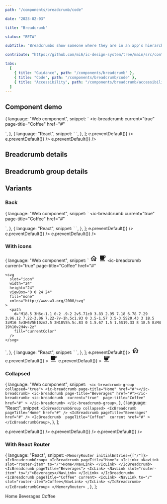 ```yaml
---
path: "/components/breadcrumb/code"

date: "2023-02-03"

title: "Breadcrumb"

status: "BETA"

subTitle: "Breadcrumbs show someone where they are in an app’s hierarchy and provide a secondary method of navigating back to parent pages."

contribute: "https://github.com/mi6/ic-design-system/tree/main/src/content/structured/components/breadcrumb"

tabs:
  [
    { title: "Guidance", path: "/components/breadcrumb" },
    { title: "Code", path: "/components/breadcrumb/code" },
    { title: "Accessibility", path: "/components/breadcrumb/accessibility" },
  ]
---
```




## Component demo

  {
    language: "Web component",
    snippet: `<ic-breadcrumb-group>
  <ic-breadcrumb page-title="Home" href="#"></ic-breadcrumb>
  <ic-breadcrumb page-title="Beverages" href="#"></ic-breadcrumb>
  <ic-breadcrumb 
    current="true" 
    page-title="Coffee" 
    href="#"
  >
  </ic-breadcrumb>
</ic-breadcrumb-group>`,
  },
  {
    language: "React",
    snippet: `<IcBreadcrumbGroup>
  <IcBreadcrumb pageTitle="Home" href="#" />
  <IcBreadcrumb pageTitle="Beverages" href="#" />
  <IcBreadcrumb 
    current 
    pageTitle="Coffee"
    href="#"
  />
</IcBreadcrumbGroup>`,
  },
];

<ComponentPreview snippets={snippets}>
  <IcBreadcrumbGroup>
    <IcBreadcrumb
      pageTitle="Home"
      href="#"
      onClick={(e) => e.preventDefault()}
    />
    <IcBreadcrumb
      pageTitle="Beverages"
      href="#"
      onClick={(e) => e.preventDefault()}
    />
    <IcBreadcrumb
      current
      pageTitle="Coffee"
      href="#"
      onClick={(e) => e.preventDefault()}
    />
  </IcBreadcrumbGroup>
</ComponentPreview>

## Breadcrumb details

<ComponentDetails component="ic-breadcrumb" />

## Breadcrumb group details

<ComponentDetails component="ic-breadcrumb-group" />

## Variants

### Back

  {
    language: "Web component",
    snippet: `<ic-breadcrumb-group back-breadcrumb-only="true">
  <ic-breadcrumb page-title="Home" href="#"></ic-breadcrumb>
  <ic-breadcrumb page-title="Beverages" href="#"></ic-breadcrumb>
  <ic-breadcrumb 
    current="true" 
    page-title="Coffee" 
    href="#"
  >
  </ic-breadcrumb>
</ic-breadcrumb-group>`,
  },
  {
    language: "React",
    snippet: `<IcBreadcrumbGroup backBreadcrumbOnly>
  <IcBreadcrumb pageTitle="Home" href="#" />
  <IcBreadcrumb pageTitle="Beverages" href="#" />
  <IcBreadcrumb 
    current 
    pageTitle="Coffee"
    href="#"
  />
</IcBreadcrumbGroup>`,
  },
];

<ComponentPreview snippets={back}>
  <IcBreadcrumbGroup backBreadcrumbOnly>
    <IcBreadcrumb
      pageTitle="Home"
      href="#"
      onClick={(e) => e.preventDefault()}
    />
    <IcBreadcrumb
      pageTitle="Beverages"
      href="#"
      onClick={(e) => e.preventDefault()}
    />
    <IcBreadcrumb
      current
      pageTitle="Coffee"
      href="#"
      onClick={(e) => e.preventDefault()}
    />
  </IcBreadcrumbGroup>
</ComponentPreview>

### With icons

  {
    language: "Web component",
    snippet: `<ic-breadcrumb-group>
  <ic-breadcrumb page-title="Home" href="#">
    <svg
      slot="icon"
      width="24"
      height="24"
      viewBox="0 0 24 24"
      fill="none"
      xmlns="http://www.w3.org/2000/svg"
    >
      <path
        d="M12 6.19L17 10.69V18.5H15V12.5H9V18.5H7V10.69L12 6.19ZM12 3.5L2 12.5H5V20.5H11V14.5H13V20.5H19V12.5H22L12 3.5Z"
        fill="currentColor"
      />
    </svg>
  </ic-breadcrumb>
  <ic-breadcrumb page-title="Beverages" href="#">
    <svg
      slot="icon"
      width="24"
      height="24"
      viewBox="0 0 24 24"
      fill="none"
      xmlns="http://www.w3.org/2000/svg"
    >
      <path
        d="M20 3H4v10c0 2.21 1.79 4 4 4h6c2.21 0 4-1.79 4-4v-3h2c1.11 0 2-.9 2-2V5c0-1.11-.89-2-2-2zm0 5h-2V5h2v3zM4 19h16v2H4z"
        fill="currentColor"
      />
    </svg>
  </ic-breadcrumb>
  <ic-breadcrumb 
    current="true" 
    page-title="Coffee" 
    href="#"
  >
    <svg
      slot="icon"
      width="24"
      height="24"
      viewBox="0 0 24 24"
      fill="none"
      xmlns="http://www.w3.org/2000/svg"
    >
      <path
        d="M18.5 3H6c-1.1 0-2 .9-2 2v5.71c0 3.83 2.95 7.18 6.78 7.29 3.96.12 7.22-3.06 7.22-7v-1h.5c1.93 0 3.5-1.57 3.5-3.5S20.43 3 18.5 3zM16 5v3H6V5h10zm2.5 3H18V5h.5c.83 0 1.5.67 1.5 1.5S19.33 8 18.5 8zM4 19h16v2H4v-2z"
        fill="currentColor"
      />
    </svg>
  </ic-breadcrumb>
</ic-breadcrumb-group>`,
  },
  {
    language: "React",
    snippet: `<IcBreadcrumbGroup>
  <IcBreadcrumb pageTitle="Home" href="#">
    <SlottedSVG
      slot="icon"
      width="24"
      height="24"
      viewBox="0 0 24 24"
      fill="none"
      xmlns="http://www.w3.org/2000/svg"
    >
      <path
        d="M12 6.19L17 10.69V18.5H15V12.5H9V18.5H7V10.69L12 6.19ZM12 3.5L2 12.5H5V20.5H11V14.5H13V20.5H19V12.5H22L12 3.5Z"
        fill="currentColor"
      />
    </SlottedSVG>
  </IcBreadcrumb>
  <IcBreadcrumb pageTitle="Beverages" href="#">
    <SlottedSVG
      slot="icon"
      width="24"
      height="24"
      viewBox="0 0 24 24"
      fill="none"
      xmlns="http://www.w3.org/2000/svg"
    >
      <path
        d="M20 3H4v10c0 2.21 1.79 4 4 4h6c2.21 0 4-1.79 4-4v-3h2c1.11 0 2-.9 2-2V5c0-1.11-.89-2-2-2zm0 5h-2V5h2v3zM4 19h16v2H4z"
        fill="currentColor"
      />
    </SlottedSVG>
  </IcBreadcrumb>
  <IcBreadcrumb 
    pageTitle="Coffee" 
    current
    href="#"
  >
    <SlottedSVG
      slot="icon"
      width="24"
      height="24"
      viewBox="0 0 24 24"
      fill="none"
      xmlns="http://www.w3.org/2000/svg"
    >
      <path
        d="M18.5 3H6c-1.1 0-2 .9-2 2v5.71c0 3.83 2.95 7.18 6.78 7.29 3.96.12 7.22-3.06 7.22-7v-1h.5c1.93 0 3.5-1.57 3.5-3.5S20.43 3 18.5 3zM16 5v3H6V5h10zm2.5 3H18V5h.5c.83 0 1.5.67 1.5 1.5S19.33 8 18.5 8zM4 19h16v2H4v-2z"
        fill="currentColor"
      />
    </SlottedSVG>
  </IcBreadcrumb>
</IcBreadcrumbGroup>`,
  },
];

<ComponentPreview snippets={withIcons}>
  <IcBreadcrumbGroup>
    <IcBreadcrumb pageTitle="Home" href="#" onClick={(e) => e.preventDefault()}>
      <svg
        slot="icon"
        width="24"
        height="24"
        viewBox="0 0 24 24"
        fill="none"
        xmlns="http://www.w3.org/2000/svg"
      >
        <path
          d="M12 6.19L17 10.69V18.5H15V12.5H9V18.5H7V10.69L12 6.19ZM12 3.5L2 12.5H5V20.5H11V14.5H13V20.5H19V12.5H22L12 3.5Z"
          fill="currentColor"
        />
      </svg>
    </IcBreadcrumb>
    <IcBreadcrumb
      pageTitle="Beverages"
      href="#"
      onClick={(e) => e.preventDefault()}
    >
      <svg
        slot="icon"
        width="24"
        height="24"
        viewBox="0 0 24 24"
        fill="none"
        xmlns="http://www.w3.org/2000/svg"
      >
        <path
          d="M20 3H4v10c0 2.21 1.79 4 4 4h6c2.21 0 4-1.79 4-4v-3h2c1.11 0 2-.9 2-2V5c0-1.11-.89-2-2-2zm0 5h-2V5h2v3zM4 19h16v2H4z"
          fill="currentColor"
        />
      </svg>
    </IcBreadcrumb>
    <IcBreadcrumb
      pageTitle="Coffee"
      current
      href="#"
      onClick={(e) => e.preventDefault()}
    >
      <svg
        slot="icon"
        width="24"
        height="24"
        viewBox="0 0 24 24"
        fill="none"
        xmlns="http://www.w3.org/2000/svg"
      >
        <path
          d="M18.5 3H6c-1.1 0-2 .9-2 2v5.71c0 3.83 2.95 7.18 6.78 7.29 3.96.12 7.22-3.06 7.22-7v-1h.5c1.93 0 3.5-1.57 3.5-3.5S20.43 3 18.5 3zM16 5v3H6V5h10zm2.5 3H18V5h.5c.83 0 1.5.67 1.5 1.5S19.33 8 18.5 8zM4 19h16v2H4v-2z"
          fill="currentColor"
        />
      </svg>
    </IcBreadcrumb>
  </IcBreadcrumbGroup>
</ComponentPreview>

### Collapsed

  {
    language: "Web component",
    snippet: ` <ic-breadcrumb-group collapsed="true">
  <ic-breadcrumb page-title="Home" href="#"></ic-breadcrumb>
  <ic-breadcrumb page-title="Beverages" href="#"></ic-breadcrumb>
  <ic-breadcrumb 
      current="true" 
      page-title="Coffee" 
      href="#"
    >
    </ic-breadcrumb>
</ic-breadcrumb-group>`,
  },
  {
    language: "React",
    snippet: `<IcBreadcrumbGroup collapsed>
    <IcBreadcrumb pageTitle="Home" href="#" />
    <IcBreadcrumb pageTitle="Beverages" href="#" />
    <IcBreadcrumb 
      pageTitle="Coffee" 
      current
      href="#"
    >
</IcBreadcrumbGroup>`,
  },
];

<ComponentPreview snippets={collapsed}>
  <IcBreadcrumbGroup collapsed>
    <IcBreadcrumb
      pageTitle="Home"
      href="#"
      onClick={(e) => e.preventDefault()}
    />
    <IcBreadcrumb
      pageTitle="Beverages"
      href="#"
      onClick={(e) => e.preventDefault()}
    />
    <IcBreadcrumb
      pageTitle="Coffee"
      current
      href="#"
      onClick={(e) => e.preventDefault()}
    />
  </IcBreadcrumbGroup>
</ComponentPreview>

### With React Router

  {
    language: "React",
    snippet: `<MemoryRouter initialEntries={["/"]}>
  <IcBreadcrumbGroup>
    <IcBreadcrumb pageTitle="Home">
      <IcLink>
        <NavLink slot="router-item" to="/">Home</NavLink>
      </IcLink>
    </IcBreadcrumb>
    <IcBreadcrumb pageTitle="Beverages">
      <IcLink>
        <NavLink slot="router-item" to="/">Beverages</NavLink>
      </IcLink>
    </IcBreadcrumb>
    <IcBreadcrumb pageTitle="Coffee" current>
      <IcLink>
        <NavLink to="/" slot="router-item">Coffee</NavLink>
      </IcLink>
    </IcBreadcrumb>
  </IcBreadcrumbGroup>
</MemoryRouter>
`,
  },
];

<ComponentPreview snippets={withReactRouter}>
  <MemoryRouter initialEntries={["/"]}>
    <IcBreadcrumbGroup>
      <IcBreadcrumb pageTitle="Home">
        <IcLink>
          <NavLink slot="router-item" to="/">
            Home
          </NavLink>
        </IcLink>
      </IcBreadcrumb>
      <IcBreadcrumb pageTitle="Beverages">
        <IcLink>
          <NavLink slot="router-item" to="/">
            Beverages
          </NavLink>
        </IcLink>
      </IcBreadcrumb>
      <IcBreadcrumb pageTitle="Coffee" current>
        <IcLink>
          <NavLink to="/" slot="router-item">
            Coffee
          </NavLink>
        </IcLink>
      </IcBreadcrumb>
    </IcBreadcrumbGroup>
  </MemoryRouter>
</ComponentPreview>
